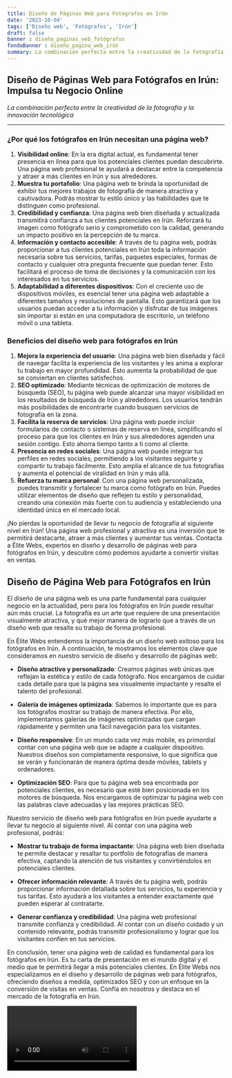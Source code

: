 ```yaml
---
title: Diseño de Páginas Web para Fotógrafos en Irún
date: '2023-10-04'
tags: ['Diseño web', 'Fotógrafos', 'Irún']
draft: false
banner : diseño_paginas_web_fotógrafos
fondoBanner : diseño_pagina_web_irún
summary: La combinación perfecta entre la creatividad de la fotografía y la innovación tecnológica
---
```


## **Diseño de Páginas Web para Fotógrafos en Irún: Impulsa tu Negocio Online**

*La combinación perfecta entre la creatividad de la fotografía y la innovación tecnológica*

---

### ¿Por qué los fotógrafos en Irún necesitan una página web?

1. **Visibilidad online**: En la era digital actual, es fundamental tener presencia en línea para que los potenciales clientes puedan descubrirte. Una página web profesional te ayudará a destacar entre la competencia y atraer a más clientes en Irún y sus alrededores.
2. **Muestra tu portafolio**: Una página web te brinda la oportunidad de exhibir tus mejores trabajos de fotografía de manera atractiva y cautivadora. Podrás mostrar tu estilo único y las habilidades que te distinguen como profesional.
3. **Credibilidad y confianza**: Una página web bien diseñada y actualizada transmitirá confianza a tus clientes potenciales en Irún. Reforzará tu imagen como fotógrafo serio y comprometido con la calidad, generando un impacto positivo en la percepción de tu marca.
4. **Información y contacto accesible**: A través de tu página web, podrás proporcionar a tus clientes potenciales en Irún toda la información necesaria sobre tus servicios, tarifas, paquetes especiales, formas de contacto y cualquier otra pregunta frecuente que puedan tener. Esto facilitará el proceso de toma de decisiones y la comunicación con los interesados en tus servicios.
5. **Adaptabilidad a diferentes dispositivos**: Con el creciente uso de dispositivos móviles, es esencial tener una página web adaptable a diferentes tamaños y resoluciones de pantalla. Esto garantizará que los usuarios puedan acceder a tu información y disfrutar de tus imágenes sin importar si están en una computadora de escritorio, un teléfono móvil o una tableta.

### Beneficios del diseño web para fotógrafos en Irún

1. **Mejora la experiencia del usuario**: Una página web bien diseñada y fácil de navegar facilita la experiencia de los visitantes y les anima a explorar tu trabajo en mayor profundidad. Esto aumenta la probabilidad de que se conviertan en clientes satisfechos.
2. **SEO optimizado**: Mediante técnicas de optimización de motores de búsqueda (SEO), tu página web puede alcanzar una mayor visibilidad en los resultados de búsqueda de Irún y alrededores. Los usuarios tendrán más posibilidades de encontrarte cuando busquen servicios de fotografía en la zona.
3. **Facilita la reserva de servicios**: Una página web puede incluir formularios de contacto o sistemas de reserva en línea, simplificando el proceso para que los clientes en Irún y sus alrededores agenden una sesión contigo. Esto ahorra tiempo tanto a ti como al cliente.
4. **Presencia en redes sociales**: Una página web puede integrar tus perfiles en redes sociales, permitiendo a los visitantes seguirte y compartir tu trabajo fácilmente. Esto amplía el alcance de tus fotografías y aumenta el potencial de viralidad en Irún y más allá.
5. **Refuerza tu marca personal**: Con una página web personalizada, puedes transmitir y fortalecer tu marca como fotógrafo en Irún. Puedes utilizar elementos de diseño que reflejen tu estilo y personalidad, creando una conexión más fuerte con tu audiencia y estableciendo una identidad única en el mercado local.

¡No pierdas la oportunidad de llevar tu negocio de fotografía al siguiente nivel en Irún! Una página web profesional y atractiva es una inversión que te permitirá destacarte, atraer a más clientes y aumentar tus ventas. Contacta a Élite Webs, expertos en diseño y desarrollo de páginas web para fotógrafos en Irún, y descubre cómo podemos ayudarte a convertir visitas en ventas.

<GifSeo />

<Cta />

## Diseño de Página Web para Fotógrafos en Irún

El diseño de una página web es una parte fundamental para cualquier negocio en la actualidad, pero para los fotógrafos en Irún puede resultar aún más crucial. La fotografía es un arte que requiere de una presentación visualmente atractiva, y qué mejor manera de lograrlo que a través de un diseño web que resalte su trabajo de forma profesional.

En Élite Webs entendemos la importancia de un diseño web exitoso para los fotógrafos en Irún. A continuación, te mostramos los elementos clave que consideramos en nuestro servicio de diseño y desarrollo de páginas web:

- **Diseño atractivo y personalizado**: Creamos páginas web únicas que reflejan la estética y estilo de cada fotógrafo. Nos encargamos de cuidar cada detalle para que la página sea visualmente impactante y resalte el talento del profesional.

- **Galería de imágenes optimizada**: Sabemos lo importante que es para los fotógrafos mostrar su trabajo de manera efectiva. Por ello, implementamos galerías de imágenes optimizadas que cargan rápidamente y permiten una fácil navegación para los visitantes.

- **Diseño responsive**: En un mundo cada vez más mobile, es primordial contar con una página web que se adapte a cualquier dispositivo. Nuestros diseños son completamente responsive, lo que significa que se verán y funcionarán de manera óptima desde móviles, tablets y ordenadores.

- **Optimización SEO**: Para que tu página web sea encontrada por potenciales clientes, es necesario que esté bien posicionada en los motores de búsqueda. Nos encargamos de optimizar tu página web con las palabras clave adecuadas y las mejores prácticas SEO.

Nuestro servicio de diseño web para fotógrafos en Irún puede ayudarte a llevar tu negocio al siguiente nivel. Al contar con una página web profesional, podrás:

- **Mostrar tu trabajo de forma impactante**: Una página web bien diseñada te permite destacar y resaltar tu portfolio de fotografías de manera efectiva, captando la atención de tus visitantes y convirtiéndolos en potenciales clientes.

- **Ofrecer información relevante**: A través de tu página web, podrás proporcionar información detallada sobre tus servicios, tu experiencia y tus tarifas. Esto ayudará a los visitantes a entender exactamente qué pueden esperar al contratarte.

- **Generar confianza y credibilidad**: Una página web profesional transmite confianza y credibilidad. Al contar con un diseño cuidado y un contenido relevante, podrás transmitir profesionalismo y lograr que los visitantes confíen en tus servicios.

En conclusión, tener una página web de calidad es fundamental para los fotógrafos en Irún. Es tu carta de presentación en el mundo digital y el medio que te permitirá llegar a más potenciales clientes. En Élite Webs nos especializamos en el diseño y desarrollo de páginas web para fotógrafos, ofreciendo diseños a medida, optimizados SEO y con un enfoque en la conversión de visitas en ventas. Confía en nosotros y destaca en el mercado de la fotografía en Irún.

<Video />

<CtaBot job='Fotógrafos' city='Irún'/>

<Gmaps query='Irún+españa+maps' />